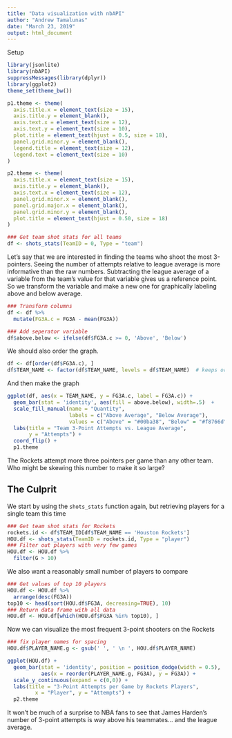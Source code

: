 ```yaml
---
title: "Data visualization with nbAPI"
author: "Andrew Tamalunas"
date: "March 23, 2019"
output: html_document
---
```


Setup

```r

library(jsonlite)
library(nbAPI)
suppressMessages(library(dplyr))
library(ggplot2)
theme_set(theme_bw())

```
```r
p1.theme <- theme(
  axis.title.x = element_text(size = 15),
  axis.title.y = element_blank(),
  axis.text.x = element_text(size = 12),
  axis.text.y = element_text(size = 10),
  plot.title = element_text(hjust = 0.5, size = 18),
  panel.grid.minor.y = element_blank(),
  legend.title = element_text(size = 12),
  legend.text = element_text(size = 10)
)

p2.theme <- theme(
  axis.title.x = element_text(size = 15),
  axis.title.y = element_blank(),
  axis.text.x = element_text(size = 12),
  panel.grid.minor.x = element_blank(),
  panel.grid.major.x = element_blank(),
  panel.grid.minor.y = element_blank(),
  plot.title = element_text(hjust = 0.50, size = 18)
)
```

```r
### Get team shot stats for all teams
df <- shots_stats(TeamID = 0, Type = "team")
```

Let's say that we are interested in finding the teams who shoot the most 3-pointers. Seeing the number of attempts relative to league average is more informative than the raw numbers. Subtracting the league average of a variable from the team's value for that variable gives us a reference point. So we transform the variable and make a new one for graphically labeling above and below average.

```r

### Transform columns
df <- df %>%
  mutate(FG3A.c = FG3A - mean(FG3A))

### Add seperator variable
df$above.below <- ifelse(df$FG3A.c >= 0, 'Above', 'Below')

```

We should also order the graph.

```r
df <- df[order(df$FG3A.c), ]
df$TEAM_NAME <- factor(df$TEAM_NAME, levels = df$TEAM_NAME)  # keeps order in plot
```

And then make the graph

```r
ggplot(df, aes(x = TEAM_NAME, y = FG3A.c, label = FG3A.c)) + 
  geom_bar(stat = 'identity', aes(fill = above.below), width=.5)  +
  scale_fill_manual(name = "Quantity", 
                    labels = c("Above Average", "Below Average"), 
                    values = c("Above" = "#00ba38", "Below" = "#f8766d")) + 
  labs(title = "Team 3-Point Attempts vs. League Average",
       y = "Attempts") + 
  coord_flip() +
  p1.theme
```

The Rockets attempt more three pointers per game than any other team. Who might be skewing this number to make it so large?

## The Culprit

We start by using the `shots_stats` function again, but retrieving players for a single team this time

```r
### Get team shot stats for Rockets
rockets.id <- df$TEAM_ID[df$TEAM_NAME == 'Houston Rockets']
HOU.df <- shots_stats(TeamID = rockets.id, Type = "player")
### Filter out players with very few games
HOU.df <- HOU.df %>%
  filter(G > 10)
```

We also want a reasonably small number of players to compare

```r
### Get values of top 10 players
HOU.df <- HOU.df %>%
  arrange(desc(FG3A))
top10 <- head(sort(HOU.df$FG3A, decreasing=TRUE), 10)
### Return data frame with all data
HOU.df <- HOU.df[which(HOU.df$FG3A %in% top10), ]
```

Now we can visualize the most frequent 3-point shooters on the Rockets

```r
### fix player names for spacing
HOU.df$PLAYER_NAME.g <- gsub(' ', ' \n ', HOU.df$PLAYER_NAME)

ggplot(HOU.df) +
  geom_bar(stat = 'identity', position = position_dodge(width = 0.5), 
           aes(x = reorder(PLAYER_NAME.g, FG3A), y = FG3A)) +
  scale_y_continuous(expand = c(0,0)) +
  labs(title = "3-Point Attempts per Game by Rockets Players",
         x = "Player", y = "Attempts") +
  p2.theme
```

It won't be much of a surprise to NBA fans to see that James Harden's number of 3-point attempts is way above his teammates... and the league average. 